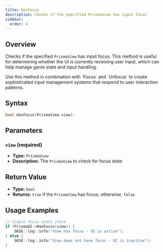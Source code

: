 ```yaml
---
title: HasFocus
description: Checks if the specified PrismaView has input focus
sidebar:
  order: 4
---
```



## Overview

Checks if the specified `PrismaView` has input focus. This method is useful for determining whether the UI is currently receiving user input, which can help manage game state and input handling.

<Aside type="tip" title="Focus Management">
Use this method in combination with `Focus` and `Unfocus` to create sophisticated input management systems that respond to user interaction patterns.
</Aside>

## Syntax

```cpp
bool HasFocus(PrismaView view);
```

## Parameters

### `view` (required)
- **Type:** `PrismaView`
- **Description:** The `PrismaView` to check for focus state

## Return Value

- **Type:** `bool`
- **Returns:** `true` if the `PrismaView` has focus; otherwise, `false`

## Usage Examples

<Tabs>
<TabItem label="Basic Focus Check">

```cpp
// Simple focus state check
if (PrismaUI->HasFocus(view)) {
    SKSE::log::info("View has focus - UI is active");
} else {
    SKSE::log::info("View does not have focus - UI is inactive");
}
```

</TabItem>
</Tabs>
